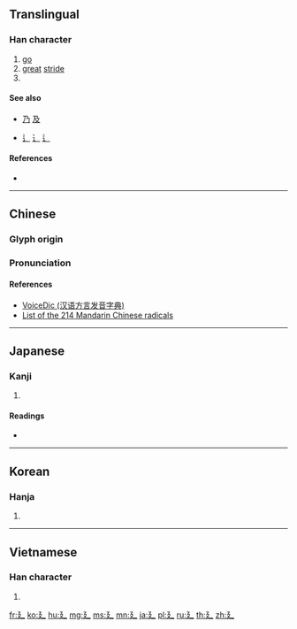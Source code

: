 {{also|ㄋ|乃|及}}
==Translingual==
{{stroke order|type=animate}}

===Han character===
{{Han char|rn=54|rad=廴|as=00|sn=3|four=|canj=NNK}}

# [[go]]
# [[great]] [[stride]]
# {{mul-kangxi radical-def}}

====See also====
* {{l|mul|ㄋ}} [[乃]] [[及]] <!-- Graphically similar -->
* {{l|mul|辵}} [[辶]] [[⻌]] [[⻍]] <!-- Similar meaning (walk) and shape -->

====References====
* {{Han ref|kx=0352.280|dkj=09566|dj=0666.150|hdz=10403.070|uh=5EF4|ud=24308}}

----

==Chinese==
{{zh-forms}}

===Glyph origin===
{{Han etym}}

===Pronunciation===
{{zh-pron
|m=yǐn
|c=jan2
|h=pfs=yín
|mn=in
|w=
|mc=y
|oc=y
|ma=|ma2=
|cat=v
}}

====References====
* [http://cn.voicedic.com/ VoiceDic (汉语方言发音字典)]
* [http://www.hsk.academy/en/blog/2015-05-09/the-chinese-radicals List of the 214 Mandarin Chinese radicals]

----

==Japanese==

===Kanji===
{{ja-kanji|grade=|rs=廴00}}

# {{defn|lang=ja|sort=廴00}}

====Readings====
* {{ja-readings|on=[[いん]] (in)|kun=[[のばす]] (nobasu)}}

----

==Korean==

===Hanja===
{{ko-hanja|hangeul=인|rv=in|mr=in|y=in|eumhun=[[길게]] [[걸을]]|ehrv=gilge geol-eul}}

# {{defn|lang=ko|sort=廴00}}

----

==Vietnamese==

===Han character===
{{vi-readings|rs=廴00|hanviet=dẫn}}

# {{defn|lang=vi|sort=廴00}}

[[Category:CJKV radicals| ]]

[[fr:廴]]
[[ko:廴]]
[[hu:廴]]
[[mg:廴]]
[[ms:廴]]
[[mn:廴]]
[[ja:廴]]
[[pl:廴]]
[[ru:廴]]
[[th:廴]]
[[zh:廴]]